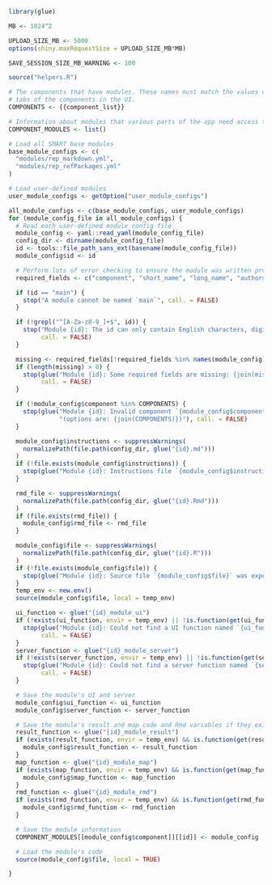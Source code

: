 ```r
library(glue)

MB <- 1024^2

UPLOAD_SIZE_MB <- 5000
options(shiny.maxRequestSize = UPLOAD_SIZE_MB*MB)

SAVE_SESSION_SIZE_MB_WARNING <- 100

source("helpers.R")

# The components that have modules. These names must match the values of the
# tabs of the components in the UI.
COMPONENTS <- {{component_list}}

# Information about modules that various parts of the app need access to
COMPONENT_MODULES <- list()

# Load all SMART base modules
base_module_configs <- c(
  "modules/rep_markdown.yml",
  "modules/rep_refPackages.yml"
)

# Load user-defined modules
user_module_configs <- getOption("user_module_configs")

all_module_configs <- c(base_module_configs, user_module_configs)
for (module_config_file in all_module_configs) {
  # Read each user-defined module config file
  module_config <- yaml::read_yaml(module_config_file)
  config_dir <- dirname(module_config_file)
  id <- tools::file_path_sans_ext(basename(module_config_file))
  module_config$id <- id

  # Perform lots of error checking to ensure the module was written properly
  required_fields <- c("component", "short_name", "long_name", "authors", "package")

  if (id == "main") {
    stop("A module cannot be named `main`", call. = FALSE)
  }

  if (!grepl("^[A-Za-z0-9_]+$", id)) {
    stop("Module {id}: The id can only contain English characters, digits, and underscores",
         call. = FALSE)
  }

  missing <- required_fields[!required_fields %in% names(module_config)]
  if (length(missing) > 0) {
    stop(glue("Module {id}: Some required fields are missing: {join(missing)}"),
         call. = FALSE)
  }

  if (!module_config$component %in% COMPONENTS) {
    stop(glue("Module {id}: Invalid component `{module_config$component}` ",
              "(options are: {join(COMPONENTS)})"), call. = FALSE)
  }

  module_config$instructions <- suppressWarnings(
    normalizePath(file.path(config_dir, glue("{id}.md")))
  )
  if (!file.exists(module_config$instructions)) {
    stop(glue("Module {id}: Instructions file `{module_config$instructions}` was expected but not found"), call. = FALSE)
  }

  rmd_file <- suppressWarnings(
    normalizePath(file.path(config_dir, glue("{id}.Rmd")))
  )
  if (file.exists(rmd_file)) {
    module_config$rmd_file <- rmd_file
  }

  module_config$file <- suppressWarnings(
    normalizePath(file.path(config_dir, glue("{id}.R")))
  )
  if (!file.exists(module_config$file)) {
    stop(glue("Module {id}: Source file `{module_config$file}` was expected but not found"), call. = FALSE)
  }
  temp_env <- new.env()
  source(module_config$file, local = temp_env)

  ui_function <- glue("{id}_module_ui")
  if (!exists(ui_function, envir = temp_env) || !is.function(get(ui_function, envir = temp_env))) {
    stop(glue("Module {id}: Could not find a UI function named `{ui_function}`"),
         call. = FALSE)
  }
  server_function <- glue("{id}_module_server")
  if (!exists(server_function, envir = temp_env) || !is.function(get(server_function, envir = temp_env))) {
    stop(glue("Module {id}: Could not find a server function named `{server_function}`"),
         call. = FALSE)
  }

  # Save the module's UI and server
  module_config$ui_function <- ui_function
  module_config$server_function <- server_function

  # Save the module's result and map code and Rmd variables if they exist
  result_function <- glue("{id}_module_result")
  if (exists(result_function, envir = temp_env) && is.function(get(result_function, envir = temp_env))) {
    module_config$result_function <- result_function
  }
  map_function <- glue("{id}_module_map")
  if (exists(map_function, envir = temp_env) && is.function(get(map_function, envir = temp_env))) {
    module_config$map_function <- map_function
  }
  rmd_function <- glue("{id}_module_rmd")
  if (exists(rmd_function, envir = temp_env) && is.function(get(rmd_function, envir = temp_env))) {
    module_config$rmd_function <- rmd_function
  }

  # Save the module information
  COMPONENT_MODULES[[module_config$component]][[id]] <- module_config

  # Load the module's code
  source(module_config$file, local = TRUE)

}
```

